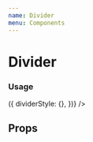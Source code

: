 ```yaml
---
name: Divider
menu: Components
---
```



# Divider

### Usage

<Playground>
  <Box paddingVertical={40}>
    <Divider
      size={3}
      color="#67c6bb"
      position="horizontal"
      getStyles={(props, theme) => ({
        dividerStyle: {},
      })}
    />
  </Box>
</Playground>

## Props

<PropsTable of={Divider} />
